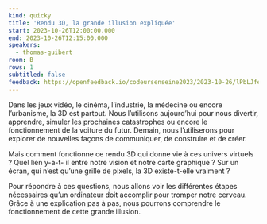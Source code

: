```yaml
---
kind: quicky
title: 'Rendu 3D, la grande illusion expliquée'
start: 2023-10-26T12:00:00.000
end: 2023-10-26T12:15:00.000
speakers:
  - thomas-guibert
room: B
rows: 1
subtitled: false
feedback: https://openfeedback.io/codeursenseine2023/2023-10-26/lPbLJfeqobScDs6xOigK
---
```


Dans les jeux vidéo, le cinéma, l’industrie, la médecine ou encore l’urbanisme, la 3D est partout. Nous l’utilisons aujourd’hui pour nous divertir, apprendre, simuler les prochaines catastrophes ou encore le fonctionnement de la voiture du futur. Demain, nous l’utiliserons pour explorer de nouvelles façons de communiquer, de construire et de créer.

Mais comment fonctionne ce rendu 3D qui donne vie à ces univers virtuels ? Quel lien y-a-t- il entre notre vision et notre carte graphique ? Sur un écran, qui n’est qu’une grille de pixels, la 3D existe-t-elle vraiment ?

Pour répondre à ces questions, nous allons voir les différentes étapes nécessaires qu’un ordinateur doit accomplir pour tromper notre cerveau. Grâce à une explication pas à pas, nous pourrons comprendre le fonctionnement de cette grande illusion.
